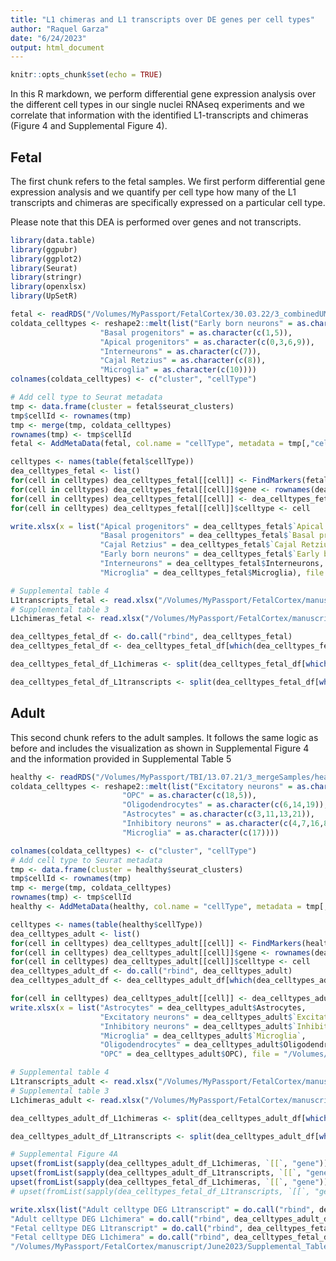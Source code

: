 ```yaml
---
title: "L1 chimeras and L1 transcripts over DE genes per cell types"
author: "Raquel Garza"
date: "6/24/2023"
output: html_document
---
```



```r
knitr::opts_chunk$set(echo = TRUE)
```

In this R markdown, we perform differential gene expression analysis over the different cell types in our single nuclei RNAseq experiments and we correlate that information with the identified L1-transcripts and chimeras (Figure 4 and Supplemental Figure 4).

## Fetal

The first chunk refers to the fetal samples. We first perform differential gene expression analysis and we quantify per cell type how many of the L1 transcripts and chimeras are specifically expressed on a particular cell type.

Please note that this DEA is performed over genes and not transcripts. 
```r
library(data.table)
library(ggpubr)
library(ggplot2)
library(Seurat)
library(stringr)
library(openxlsx)
library(UpSetR)

fetal <- readRDS("/Volumes/MyPassport/FetalCortex/30.03.22/3_combinedUMAP_perCluster/fetalcortex_merged_cluster.rds")
coldata_celltypes <- reshape2::melt(list("Early born neurons" = as.character(c(2,4)),
                    "Basal progenitors" = as.character(c(1,5)),
                    "Apical progenitors" = as.character(c(0,3,6,9)),
                    "Interneurons" = as.character(c(7)),
                    "Cajal Retzius" = as.character(c(8)),
                    "Microglia" = as.character(c(10))))
colnames(coldata_celltypes) <- c("cluster", "cellType")

# Add cell type to Seurat metadata
tmp <- data.frame(cluster = fetal$seurat_clusters)
tmp$cellId <- rownames(tmp) 
tmp <- merge(tmp, coldata_celltypes)
rownames(tmp) <- tmp$cellId
fetal <- AddMetaData(fetal, col.name = "cellType", metadata = tmp[,"cellType",drop=F])

celltypes <- names(table(fetal$cellType))
dea_celltypes_fetal <- list()
for(cell in celltypes) dea_celltypes_fetal[[cell]] <- FindMarkers(fetal, group.by = "cellType", ident.1 = cell)
for(cell in celltypes) dea_celltypes_fetal[[cell]]$gene <- rownames(dea_celltypes_fetal[[cell]]) 
for(cell in celltypes) dea_celltypes_fetal[[cell]] <- dea_celltypes_fetal[[cell]][,c("gene", "p_val",	"avg_log2FC",	"pct.1",	"pct.2",	"p_val_adj")] 
for(cell in celltypes) dea_celltypes_fetal[[cell]]$celltype <- cell

write.xlsx(x = list("Apical progenitors" = dea_celltypes_fetal$`Apical progenitors`,
                    "Basal progenitors" = dea_celltypes_fetal$`Basal progenitors`,
                    "Cajal Retzius" = dea_celltypes_fetal$`Cajal Retzius`,
                    "Early born neurons" = dea_celltypes_fetal$`Early born neurons`,
                    "Interneurons" = dea_celltypes_fetal$Interneurons,
                    "Microglia" = dea_celltypes_fetal$Microglia), file = "/Volumes/MyPassport/FetalCortex/manuscript/June2023/Supplemental_Table_2_gene_DEA_fetal_celltypes") # This refers to supplemental table 2

# Supplemental table 4
L1transcripts_fetal <- read.xlsx("/Volumes/MyPassport/FetalCortex/manuscript/June2023/Supplemental_Table_4_alt_prom_L1_transcripts.xlsx", sheet = "fetal")
# Supplemental table 3
L1chimeras_fetal <- read.xlsx("/Volumes/MyPassport/FetalCortex/manuscript/June2023/Supplemental_Table_3_chimeric_L1_transcripts.xlsx", sheet = "fetal")

dea_celltypes_fetal_df <- do.call("rbind", dea_celltypes_fetal)
dea_celltypes_fetal_df <- dea_celltypes_fetal_df[which(dea_celltypes_fetal_df$p_val_adj < 0.05 & dea_celltypes_fetal_df$avg_log2FC > 0),]

dea_celltypes_fetal_df_L1chimeras <- split(dea_celltypes_fetal_df[which(dea_celltypes_fetal_df$gene %in% L1chimeras_fetal$gene_name),], dea_celltypes_fetal_df[which(dea_celltypes_fetal_df$gene %in% L1chimeras_fetal$gene_name),"celltype"])

dea_celltypes_fetal_df_L1transcripts <- split(dea_celltypes_fetal_df[which(dea_celltypes_fetal_df$gene %in% L1transcripts_fetal$gene_name),], dea_celltypes_fetal_df[which(dea_celltypes_fetal_df$gene %in% L1transcripts_fetal$gene_name),"celltype"])
```

## Adult

This second chunk refers to the adult samples. It follows the same logic as before and includes the visualization as shown in Supplemental Figure 4 and the information provided in Supplemental Table 5
```r
healthy <- readRDS("/Volumes/MyPassport/TBI/13.07.21/3_mergeSamples/healthy_merged_cluster.rds")
coldata_celltypes <- reshape2::melt(list("Excitatory neurons" = as.character(c(0,1,2,9,10,12,15,20)),
                         "OPC" = as.character(c(18,5)),
                         "Oligodendrocytes" = as.character(c(6,14,19)),
                         "Astrocytes" = as.character(c(3,11,13,21)),
                         "Inhibitory neurons" = as.character(c(4,7,16,8)),
                         "Microglia" = as.character(c(17))))

colnames(coldata_celltypes) <- c("cluster", "cellType")
# Add cell type to Seurat metadata
tmp <- data.frame(cluster = healthy$seurat_clusters)
tmp$cellId <- rownames(tmp) 
tmp <- merge(tmp, coldata_celltypes)
rownames(tmp) <- tmp$cellId
healthy <- AddMetaData(healthy, col.name = "cellType", metadata = tmp[,"cellType",drop=F])

celltypes <- names(table(healthy$cellType))
dea_celltypes_adult <- list()
for(cell in celltypes) dea_celltypes_adult[[cell]] <- FindMarkers(healthy, group.by = "cellType", ident.1 = cell)
for(cell in celltypes) dea_celltypes_adult[[cell]]$gene <- rownames(dea_celltypes_adult[[cell]]) 
for(cell in celltypes) dea_celltypes_adult[[cell]]$celltype <- cell
dea_celltypes_adult_df <- do.call("rbind", dea_celltypes_adult)
dea_celltypes_adult_df <- dea_celltypes_adult_df[which(dea_celltypes_adult_df$p_val_adj < 0.05 & dea_celltypes_adult_df$avg_log2FC > 0),]

for(cell in celltypes) dea_celltypes_adult[[cell]] <- dea_celltypes_adult[[cell]][,c("gene", "p_val",	"avg_log2FC",	"pct.1",	"pct.2",	"p_val_adj")]
write.xlsx(x = list("Astrocytes" = dea_celltypes_adult$Astrocytes,
                    "Excitatory neurons" = dea_celltypes_adult$`Excitatory neurons`,
                    "Inhibitory neurons" = dea_celltypes_adult$`Inhibitory neurons`,
                    "Microglia" = dea_celltypes_adult$`Microglia`,
                    "Oligodendrocytes" = dea_celltypes_adult$Oligodendrocytes,
                    "OPC" = dea_celltypes_adult$OPC), file = "/Volumes/MyPassport/FetalCortex/manuscript/June2023/Supplemental_Table_1_gene_DEA_adult_celltypes.xlsx") # Supplemental table 1

# Supplemental table 4
L1transcripts_adult <- read.xlsx("/Volumes/MyPassport/FetalCortex/manuscript/June2023/Supplemental_Table_4_alt_prom_L1_transcripts.xlsx", sheet = "adult")
# Supplemental table 3
L1chimeras_adult <- read.xlsx("/Volumes/MyPassport/FetalCortex/manuscript/June2023/Supplemental_Table_3_chimeric_L1_transcripts.xlsx", sheet = "adult")

dea_celltypes_adult_df_L1chimeras <- split(dea_celltypes_adult_df[which(dea_celltypes_adult_df$gene %in% L1chimeras_adult$gene_name),], dea_celltypes_adult_df[which(dea_celltypes_adult_df$gene %in% L1chimeras_adult$gene_name),"celltype"])

dea_celltypes_adult_df_L1transcripts <- split(dea_celltypes_adult_df[which(dea_celltypes_adult_df$gene %in% L1transcripts_adult$gene_name),], dea_celltypes_adult_df[which(dea_celltypes_adult_df$gene %in% L1transcripts_adult$gene_name),"celltype"])

# Supplemental Figure 4A
upset(fromList(sapply(dea_celltypes_adult_df_L1chimeras, `[[`, "gene")))
upset(fromList(sapply(dea_celltypes_adult_df_L1transcripts, `[[`, "gene")))
upset(fromList(sapply(dea_celltypes_fetal_df_L1chimeras, `[[`, "gene")))
# upset(fromList(sapply(dea_celltypes_fetal_df_L1transcripts, `[[`, "gene")))

write.xlsx(list("Adult celltype DEG L1transcript" = do.call("rbind", dea_celltypes_adult_df_L1transcripts),
"Adult celltype DEG L1chimera" = do.call("rbind", dea_celltypes_adult_df_L1chimeras),
"Fetal celltype DEG L1transcript" = do.call("rbind", dea_celltypes_fetal_df_L1transcripts),
"Fetal celltype DEG L1chimera" = do.call("rbind", dea_celltypes_fetal_df_L1chimeras)),
"/Volumes/MyPassport/FetalCortex/manuscript/June2023/Supplemental_Table_5_celltype_DE_genes_L1transcripts_L1chimeras.xlsx")
```



